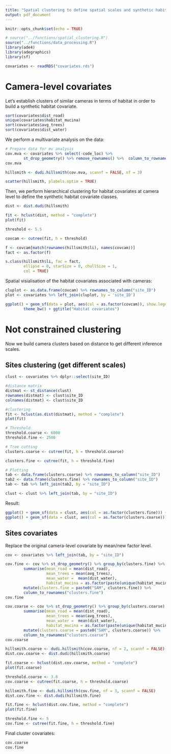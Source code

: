 ```yaml
---
title: "Spatial clustering to define spatial scales and synthetic habitat covariates"
output: pdf_document
---
```


```r
knitr::opts_chunk$set(echo = TRUE)
```

```r
# source("../functions/spatial_clustering.R")
source("../functions/data_processing.R")
library(ade4)
library(adegraphics)
library(sf)

covariates <- readRDS("covariates.rds")
```

# Camera-level covariates
Let's establish clusters of similar cameras in terms of habitat in order to build a synthetic habitat covariate.

```r
sort(covariates$dist_road)
unique(covariates$habitat_mucina)
sort(covariates$avg_trees)
sort(covariates$dist_water)
```

We perform a multivariate analysis on the data:

```r
# Prepare data for mv analysis
cov.mva <- covariates %>% select(-code_loc) %>%
        st_drop_geometry() %>% remove_rownames() %>%  column_to_rownames("site_ID")
cov.mva

hillsmith <- dudi.hillsmith(cov.mva, scannf = FALSE, nf = 3)

scatter(hillsmith, plabels.optim = TRUE)
```

Then, we perform hierarchical clustering for habitat covariates at camera level to define the synthetic habitat covariate classes.

```r
dist <- dist.dudi(hillsmith)

fit <- hclust(dist, method = "complete")
plot(fit)

threshold <- 5.5

covcam <- cutree(fit, h = threshold)

f <- covcam[match(rownames(hillsmith$li), names(covcam))]
fact <- as.factor(f)

s.class(hillsmith$li, fac = fact,
        ellipse = 0, starSize = 0, chullSize = 1,
        col = TRUE)
```

Spatial visialisation of the habitat covariates associated with cameras:

```r
cluplot <- as.data.frame(covcam) %>% rownames_to_column("site_ID")
plot <- covariates %>% left_join(cluplot, by = 'site_ID')

ggplot() + geom_sf(data = plot, aes(col = as.factor(covcam)), show.legend = FALSE) + 
        theme_bw() + ggtitle("Habitat covariates")
```

# Not constrained clustering
Now we build camera clusters based on distance to get different inference scales.

## Sites clustering (get different scales)

```r
clust <- covariates %>% dplyr::select(site_ID)

#distance matrix
distmat <- st_distance(clust)
rownames(distmat) <- clust$site_ID
colnames(distmat) <- clust$site_ID

#clustering
fit <- hclust(as.dist(distmat), method = "complete")
plot(fit)
```

```r
# Threshold
threshold.coarse <- 6000
threshold.fine <- 2500

# Tree cutting
clusters.coarse <- cutree(fit, h = threshold.coarse)

clusters.fine <- cutree(fit, h = threshold.fine)

# Plotting
tab <- data.frame(clusters.coarse) %>% rownames_to_column("site_ID")
tab2 <- data.frame(clusters.fine) %>% rownames_to_column("site_ID")
tab <- tab %>% left_join(tab2, by = "site_ID")

clust <- clust %>% left_join(tab, by = "site_ID")
```

Result:

```r
ggplot() + geom_sf(data = clust, aes(col = as.factor(clusters.fine))) + ggtitle("Fine clusters")
ggplot() + geom_sf(data = clust, aes(col = as.factor(clusters.coarse))) + ggtitle("Coarse clusters")
```

## Sites covariates
Replace the original camera-level covariate by mean/new factor level.
```r
cov <- covariates %>% left_join(tab, by = "site_ID")

cov.fine <- cov %>% st_drop_geometry() %>% group_by(clusters.fine) %>%
        summarise(mean_road = mean(dist_road),
                  mean_trees = mean(avg_trees),
                  mean_water =  mean(dist_water),
                  habitat_mucina = as.factor(paste(unique(habitat_mucina), collapse = ".")))  %>%
        mutate(clusters.fine = paste0("SAM", clusters.fine)) %>%
        column_to_rownames("clusters.fine")
cov.fine

cov.coarse <- cov %>% st_drop_geometry() %>% group_by(clusters.coarse) %>%
        summarise(mean_road = mean(dist_road),
                  mean_trees = mean(avg_trees),
                  mean_water =  mean(dist_water),
                  habitat_mucina = as.factor(paste(unique(habitat_mucina), collapse = ".")))  %>%
        mutate(clusters.coarse = paste0("SAM", clusters.coarse)) %>%
        column_to_rownames("clusters.coarse")
cov.coarse
```

```r
hillsmith.coarse <- dudi.hillsmith(cov.coarse, nf = 2, scannf = FALSE)
dist.cov.coarse <- dist.dudi(hillsmith.coarse)

fit.coarse <- hclust(dist.cov.coarse, method = "complete")
plot(fit.coarse)

threshold.coarse <- 3.8
cov.coarse <- cutree(fit.coarse, h = threshold.coarse)
```

```r
hillsmith.fine <- dudi.hillsmith(cov.fine, nf = 3, scannf = FALSE)
dist.cov.fine <- dist.dudi(hillsmith.fine)

fit.fine <- hclust(dist.cov.fine, method = "complete")
plot(fit.fine)

threshold.fine <- 5
cov.fine <- cutree(fit.fine, h = threshold.fine)
```

Final cluster covariates:
```r
cov.coarse
cov.fine
```

